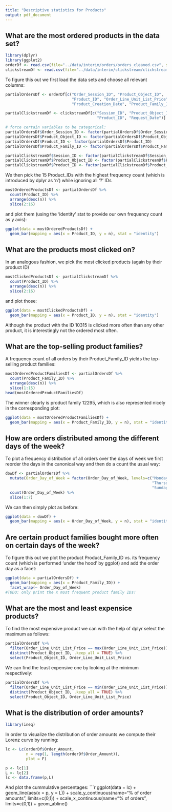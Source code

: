 ```yaml
---
title: "Descriptive statistics for Products"
output: pdf_document
---
```


## What are the most ordered products in the data set?
```r
library(dplyr)
library(ggplot2)
orderDf <- read.csv(file="../data/interim/orders/orders_cleaned.csv", sep=",")
clickstreamDf <- read.csv(file="../data/interim/clickstream/clickstream_cleaned.csv", sep=",")
```
To figure this out we first load the data sets and choose all relevant columns:
```r
partialOrdersDf <- orderDf[c("Order_Session_ID", "Product_Object_ID",
                             "Product_ID", "Order_Line_Unit_List_Price", "Order_Day_of_Week",
                             "Product_Creation_Date", "Product_Family_ID", "Order_Amount")]

partialClickstreamDf <- clickstreamDf[c("Session_ID", "Product_Object_ID",
                                        "Product_ID", "Request_Date")]
```

```r
# force certain variables to be categorical:
partialOrdersDf$Order_Session_ID <- factor(partialOrdersDf$Order_Session_ID)
partialOrdersDf$Product_Object_ID <- factor(partialOrdersDf$Product_Object_ID)
partialOrdersDf$Product_ID <- factor(partialOrdersDf$Product_ID)
partialOrdersDf$Product_Family_ID <- factor(partialOrdersDf$Product_Family_ID)

partialClickstreamDf$Session_ID <- factor(partialClickstreamDf$Session_ID)
partialClickstreamDf$Product_Object_ID <- factor(partialClickstreamDf$Product_Object_ID)
partialClickstreamDf$Product_ID <- factor(partialClickstreamDf$Product_ID)
```

We then pick the 15 Product_IDs with the highest frequency count (which is introduced by dplyr as 'n') while
ignoring all '?' IDs
```r
mostOrderedProductsDf <- partialOrdersDf %>%
  count(Product_ID) %>%
  arrange(desc(n)) %>%
  slice(2:16)
```

and plot them (using the 'identity' stat to provide our own frequency count as y axis):
```r
ggplot(data = mostOrderedProductsDf) +
  geom_bar(mapping = aes(x = Product_ID, y = n), stat = "identity")
```


## What are the products most clicked on?
In an analogous fashion, we pick the most clicked products (again by their product ID)
```r
mostClickedProductsDf <- partialClickstreamDf %>%
  count(Product_ID) %>%
  arrange(desc(n)) %>%
  slice(2:16)
```

and plot those:
```r
ggplot(data = mostClickedProductsDf) +
  geom_bar(mapping = aes(x = Product_ID, y = n), stat = "identity")
```
Although the product with the ID 10315 is clicked more often than any other product, it is interestingly not the ordered most often.


## What are the top-selling product families?
A frequency count of all orders by their Product_Family_ID yields the top-selling product families:
```r
mostOrderedProductFamiliesDf <- partialOrdersDf %>%
  count(Product_Family_ID) %>%
  arrange(desc(n)) %>%
  slice(1:15)
head(mostOrderedProductFamiliesDf)
```

The winner clearly is product family 12295, which is also represented nicely in the corresponding plot:
```r
ggplot(data = mostOrderedProductFamiliesDf) +
  geom_bar(mapping = aes(x = Product_Family_ID, y = n), stat = "identity")
```


## How are orders distributed among the different days of the week?
To plot a frequency distribution of all orders over the days of week we first reorder the days in the
canonical way and then do a count the usual way:
```r
dowDf <- partialOrdersDf %>%
  mutate(Order_Day_of_Week = factor(Order_Day_of_Week, levels=c("Monday", "Tuesday", "Wednesday",
                                                                "Thursday", "Friday", "Saturday",
                                                                "Sunday"))) %>%
  count(Order_Day_of_Week) %>%
  slice(1:7)
```

We can then simply plot as before:
```r
ggplot(data = dowDf) +
  geom_bar(mapping = aes(x = Order_Day_of_Week, y = n), stat = "identity")
```


\pagebreak
## Are certain product families bought more often on certain days of the week?
To figure this out we plot the product Product_Family_ID vs. its frequency count (which is performed 'under the hood' by ggplot) and add the order day as a facet:
```r
ggplot(data = partialOrdersDf) +
  geom_bar(mapping = aes(x = Product_Family_ID)) +
  facet_wrap(~ Order_Day_of_Week)
#TODO: only print the x most frequent product family IDs!
```


## What are the most and least expensice products?
To find the most expensive product we can with the help of dplyr select the maximum as follows:
```r
partialOrdersDf %>%
  filter(Order_Line_Unit_List_Price == max(Order_Line_Unit_List_Price)) %>%
  distinct(Product_Object_ID, .keep_all = TRUE) %>%
  select(Product_Object_ID, Order_Line_Unit_List_Price)
```

We can find the least expensive one by looking at the minimum respectively:
```r
partialOrdersDf %>%
  filter(Order_Line_Unit_List_Price == min(Order_Line_Unit_List_Price)) %>%
  distinct(Product_Object_ID, .keep_all = TRUE) %>%
  select(Product_Object_ID, Order_Line_Unit_List_Price)
```

## What is the distribution of order amounts?
```r
library(ineq)
```
In order to visualize the distribution of order amounts we compute their Lorenz curve by running:
```r
lc <- Lc(orderDf$Order_Amount,
         n = rep(1, length(orderDf$Order_Amount)),
         plot = F)
```

```r
p <- lc[1]
L <- lc[2]
lc <- data.frame(p,L)
```
And plot the cummulative percentages:
```r
ggplot(data = lc) +
  geom_line(aes(x = p, y = L)) +
  scale_y_continuous(name="% of order amounts", limits=c(0,1)) +
  scale_x_continuous(name="% of orders", limits=c(0,1)) +
  geom_abline()
